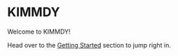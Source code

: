 # KIMMDY

Welcome to KIMMDY!

Head over to the [Getting Started](/guide/getting-started.qmd) section to jump right in.

